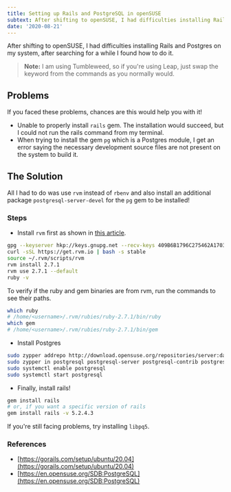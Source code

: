 ```yaml
---
title: Setting up Rails and PostgreSQL in openSUSE
subtext: After shifting to openSUSE, I had difficulties installing Rails and Postgres on my system, after searching for a while I found a solution
date: '2020-08-21'
---
```


After shifting to openSUSE, I had difficulties installing Rails and Postgres on my system, after searching for a while I found how to do it.

> **Note:** I am using Tumbleweed, so if you're using Leap, just swap the keyword from the commands as you normally would.

## Problems

If you faced these problems, chances are this would help you with it!
- Unable to properly install `rails` gem. The installation would succeed, but I could not run the rails command from my terminal.
- When trying to install the gem `pg` which is a Postgres module, I get an error saying the necessary development source files are not present on the system to build it. 

## The Solution

All I had to do was use `rvm` instead of `rbenv` and also install an additional package `postgresql-server-devel` for the `pg` gem to be installed!

### Steps

- Install `rvm` first as shown in [this article](https://gorails.com/setup/ubuntu/20.04).

```bash
gpg --keyserver hkp://keys.gnupg.net --recv-keys 409B6B1796C275462A1703113804BB82D39DC0E3 7D2BAF1CF37B13E2069D6956105BD0E739499BDB
curl -sSL https://get.rvm.io | bash -s stable
source ~/.rvm/scripts/rvm
rvm install 2.7.1
rvm use 2.7.1 --default
ruby -v
```

To verify if the ruby and gem binaries are from rvm, run the commands to see their paths.

```bash
which ruby
# /home/<username>/.rvm/rubies/ruby-2.7.1/bin/ruby
which gem
# /home/<username>/.rvm/rubies/ruby-2.7.1/bin/gem
```

- Install Postgres

```bash
sudo zypper addrepo http://download.opensuse.org/repositories/server:database:postgresql/openSUSE_Tumbleweed/ PostgreSQL && sudo zypper refresh
sudo zypper in postgresql postgresql-server postgresql-contrib postgresql-devel postgresql-server-devel
sudo systemctl enable postgresql
sudo systemctl start postgresql
```

- Finally, install rails!

```bash
gem install rails
# or, if you want a specific version of rails
gem install rails -v 5.2.4.3
```

If you're still facing problems, try installing `libpq5`.

### References

- [https://gorails.com/setup/ubuntu/20.04](https://gorails.com/setup/ubuntu/20.04)
- [https://en.opensuse.org/SDB:PostgreSQL](https://en.opensuse.org/SDB:PostgreSQL)
